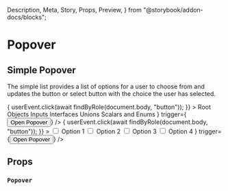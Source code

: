   Description,
  Meta,
  Story,
  Props,
  Preview,
} from "@storybook/addon-docs/blocks";

<Meta title="Components|Popover" />

# Popover

<Description
  of={Popover}
  markdown="**Popover** is a thin wrapper to allow `List`s to be shown in a popover. Really, anything can be shown, but that's what the tests will illustrate."
/>

## Simple Popover

The simple list provides a list of options for a user to choose from and updates the button or select button with the choice the user has selected.

<Preview>
  <Story name="basic">
    <PerformUserInteraction
      callback={async () => {
        userEvent.click(await findByRole(document.body, "button"));
      }}
    >
      <Popover
        popperOptions={{ strategy: "fixed" }}
        placement="bottom-start"
        content={
          <List>
            <ListItem>Root</ListItem>
            <ListItem selected>Objects</ListItem>
            <ListItem>Inputs</ListItem>
            <ListItem>Interfaces</ListItem>
            <ListItem>Unions</ListItem>
            <ListItem>Scalars and Enums</ListItem>
          </List>
        }
        trigger={<Button>Open Popover</Button>}
      />
    </PerformUserInteraction>
  </Story>
  <Story name="interactive">
    <PerformUserInteraction
      callback={async () => {
        userEvent.click(await findByRole(document.body, "button"));
      }}
    >
      <Popover
        popperOptions={{ strategy: "fixed" }}
        placement="bottom-start"
        interactive
        content={
          <List>
            <ListItem>
              <label style={{ display: "flex", alignItems: "stretch" }}>
                <input id="option1" type="checkbox" />
                <span style={{ marginLeft: "1rem" }}>Option 1</span>
              </label>
            </ListItem>
            <ListItem>
              <label style={{ display: "flex", alignItems: "stretch" }}>
                <input id="option2" type="checkbox" />
                <span style={{ marginLeft: "1rem" }}>Option 2</span>
              </label>
            </ListItem>
            <ListItem>
              <label style={{ display: "flex", alignItems: "stretch" }}>
                <input id="option3" type="checkbox" />
                <span style={{ marginLeft: "1rem" }}>Option 3</span>
              </label>
            </ListItem>
            <ListItem>
              <label style={{ display: "flex", alignItems: "stretch" }}>
                <input id="option4" type="checkbox" />
                <span style={{ marginLeft: "1rem" }}>Option 4</span>
              </label>
            </ListItem>
          </List>
        }
        trigger={<Button>Open Popover</Button>}
      />
    </PerformUserInteraction>
  </Story>
</Preview>

## Props

### `Popover`

<Props of={Popover} />
